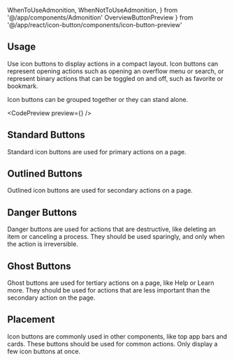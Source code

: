 ---
---

  WhenToUseAdmonition,
  WhenNotToUseAdmonition,
} from '@/app/components/Admonition'
  OverviewButtonPreview
} from '@/app/react/icon-button/components/icon-button-preview'

## Usage

Use icon buttons to display actions in a compact layout. Icon buttons can represent opening actions such as opening an overflow menu or search, or represent binary actions that can be toggled on and off, such as favorite or bookmark.

Icon buttons can be grouped together or they can stand alone.

<WhenToUseAdmonition description="When you need to allow the user to trigger and action using an icon." />

<WhenNotToUseAdmonition description="When you need to provide a way for the user to navigate somewhere - use a Link, TextLink, or NavMenu." />

<CodePreview preview={<OverviewButtonPreview />} />

## Standard Buttons

Standard icon buttons are used for primary actions on a page.

<WhenToUseAdmonition description="When you need high priority actions or actions that are the only item on screen." />

## Outlined Buttons

Outlined icon buttons are used for secondary actions on a page.


<WhenToUseAdmonition description="When you need to display a secondary action that is less important than the primary action." />

## Danger Buttons

Danger buttons are used for actions that are destructive, like deleting an item or canceling a process. They should be used sparingly, and only when the action is irreversible.

<WhenToUseAdmonition description="When you need to display a high impact destructive action such as deleting items or other places where a destructive action is the priority in the UI." />

## Ghost Buttons

Ghost buttons are used for tertiary actions on a page, like Help or Learn more. They should be used for actions that are less important than the secondary action on the page.

<WhenToUseAdmonition description="When you need lower priority actions such as that might be used for triggering more options." />

## Placement

Icon buttons are commonly used in other components, like top app bars and cards. These buttons should be used for common actions. Only display a few icon buttons at once.
